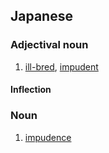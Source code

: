 ==Japanese==
{{ja-kanjitab|不|躾}}

===Adjectival noun===
{{ja-adj|ぶしつけ|infl=na}}

# [[ill-bred]], [[impudent]]

====Inflection====
{{ja-na|不躾|ぶしつけ}}

===Noun===
{{ja-noun|ぶしつけ}}

# [[impudence]]